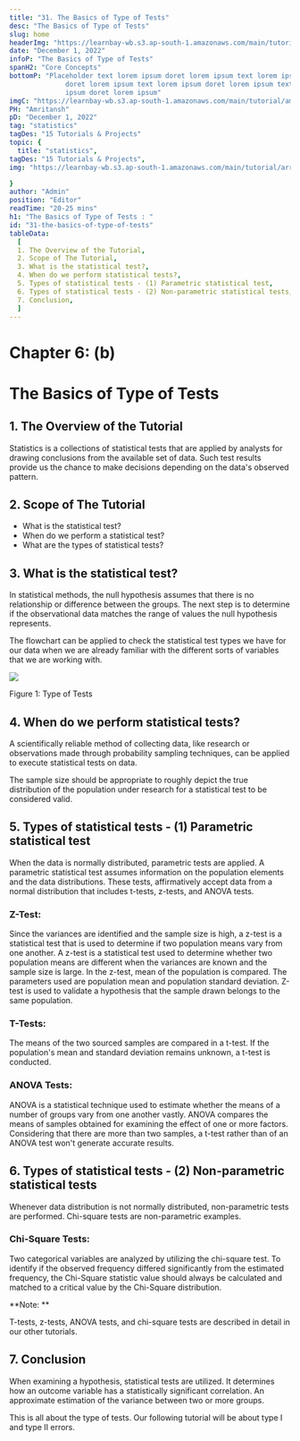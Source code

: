 ```yaml
---
title: "31. The Basics of Type of Tests"
desc: "The Basics of Type of Tests"
slug: home
headerImg: "https://learnbay-wb.s3.ap-south-1.amazonaws.com/main/tutorial/python.png"
date: "December 1, 2022"
infoP: "The Basics of Type of Tests"
spanH2: "Core Concepts"
bottomP: "Placeholder text lorem ipsum doret lorem ipsum text lorem ipsum
              doret lorem ipsum text lorem ipsum doret lorem ipsum text lorem
              ipsum doret lorem ipsum"
imgC: "https://learnbay-wb.s3.ap-south-1.amazonaws.com/main/tutorial/amritansh.png"
PH: "Amritansh"
pD: "December 1, 2022"
tag: "statistics"
tagDes: "15 Tutorials & Projects"
topic: {
  title: "statistics",
tagDes: "15 Tutorials & Projects",
img: "https://learnbay-wb.s3.ap-south-1.amazonaws.com/main/tutorial/arrow.png"

}
author: "Admin"
position: "Editor"
readTime: "20-25 mins"
h1: "The Basics of Type of Tests : "
id: "31-the-basics-of-type-of-tests"
tableData:
  [
  1. The Overview of the Tutorial, 
  2. Scope of The Tutorial,  
  3. What is the statistical test?,  
  4. When do we perform statistical tests?,  
  5. Types of statistical tests - (1) Parametric statistical test,
  6. Types of statistical tests - (2) Non-parametric statistical tests,
  7. Conclusion,
  ]
---
```


# **Chapter 6: (b)**


# **The Basics of Type of Tests**


## 1. The Overview of the Tutorial

Statistics is a collections of statistical tests that are applied by analysts for drawing conclusions from the available set of data. Such test results provide us the chance to make decisions depending on the data's observed pattern. 


## 2. Scope of The Tutorial



* What is the statistical test?
* When do we perform a statistical test?
* What are the types of statistical tests?


## 3. What is the statistical test?

In statistical methods, the null hypothesis assumes that there is no relationship or difference between the groups. The next step is to determine if the observational data matches the range of values the null hypothesis represents.

The flowchart can be applied to check the statistical test types we have for our data when we are already familiar with the different sorts of variables that we are working with.


<img src="https://learnbay-wb.s3.ap-south-1.amazonaws.com/main/tutorial/statistics/Image+for+Statistical+tests..jpg"></img>



Figure 1: Type of Tests 


## 4. When do we perform statistical tests?

A scientifically reliable method of collecting data, like research or observations made through probability sampling techniques, can be applied to execute statistical tests on data.

The sample size should be appropriate to roughly depict the true distribution of the population under research for a statistical test to be considered valid.


## 5. Types of statistical tests - (1) Parametric statistical test

When the data is normally distributed, parametric tests are applied. A parametric statistical test assumes information on the population elements and the data distributions. These tests, affirmatively accept data from a normal distribution that includes t-tests, z-tests, and ANOVA tests.


### **Z-Test:**

Since the variances are identified and the sample size is high, a z-test is a statistical test that is used to determine if two population means vary from one another. A z-test is a statistical test used to determine whether two population means are different when the variances are known and the sample size is large. In the z-test, mean of the population is compared. The parameters used are population mean and population standard deviation. Z-test is used to validate a hypothesis that the sample drawn belongs to the same population.


### **T-Tests:**

The means of the two sourced samples are compared in a t-test. If the population's mean and standard deviation remains unknown, a t-test is conducted.


### **ANOVA Tests:**

ANOVA is a statistical technique used to estimate whether the means of a number of groups vary from one another vastly. ANOVA compares the means of samples obtained for examining the effect of one or more factors. Considering that there are more than two samples, a t-test rather than of an ANOVA test won't generate accurate results.


## 6. Types of statistical tests - (2) Non-parametric statistical tests

Whenever data distribution is not normally distributed, non-parametric tests are performed. Chi-square tests are non-parametric examples.


### **Chi-Square Tests:**

Two categorical variables are analyzed by utilizing the chi-square test. To identify if the observed frequency differed significantly from the estimated frequency, the Chi-Square statistic value should always be calculated and matched to a critical value by the Chi-Square distribution.


**Note: **

T-tests, z-tests, ANOVA tests, and chi-square tests are described in detail in our other tutorials.


## 7. Conclusion

When examining a hypothesis, statistical tests are utilized. It determines how an outcome variable has a statistically significant correlation. An approximate estimation of the variance between two or more groups.

This is all about the type of tests. Our following tutorial will be about type I and type II errors.

